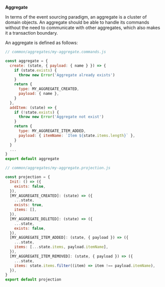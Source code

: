 
**Aggregate**

In terms of the event sourcing paradigm, an aggregate is a cluster of domain objects. An aggregate should be able to handle its commands without the need to communicate with other aggregates, which also makes it a transaction boundary.

An aggregate is defined as follows:

<Tabs>
<TabItem value="commands" label="Command Handlers" default>

```js
// common/aggregates/my-aggregate.commands.js

const aggregate = {
  create: (state, { payload: { name } }) => {
    if (state.exists) {
      throw new Error('Aggregate already exists')
    }
    return {
      type: MY_AGGREGATE_CREATED,
      payload: { name },
    }
  },
  addItem: (state) => {
    if (!state.exists) {
      throw new Error('Aggregate not exist')
    }
    return {
      type: MY_AGGREGATE_ITEM_ADDED,
      payload: { itemName: `Item ${state.items.length}` },
    }
  }
  ...
}
export default aggregate
```

</TabItem>
<TabItem value="projection" label="Projection">

```js
// common/aggregates/my-aggregate.projection.js

const projection = {
  Init: () => ({
    exists: false,
  }),
  [MY_AGGREGATE_CREATED]: (state) => ({
    ...state,
    exists: true,
    items: [],
  }),
  [MY_AGGREGATE_DELETED]: (state) => ({
    ...state,
    exists: false,
  }),
  [MY_AGGREGATE_ITEM_ADDED]: (state, { payload }) => ({
    ...state,
    items: [...state.items, payload.itemName],
  }),
  [MY_AGGREGATE_ITEM_REMOVED]: (state, { payload }) => ({
    ...state,
    items: state.items.filter((item) => item !== payload.itemName),
  }),
}
export default projection
```

</TabItem>
</Tabs>
